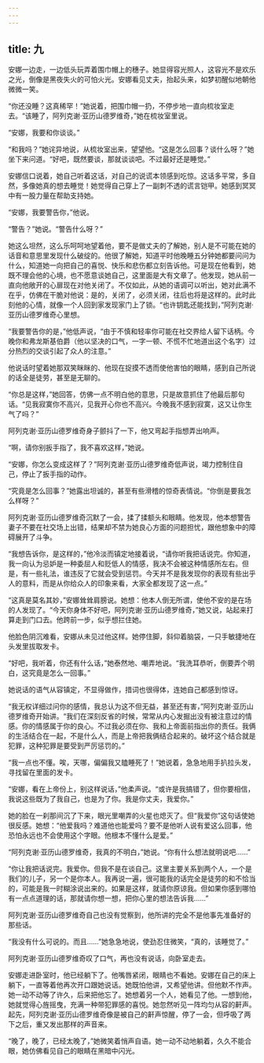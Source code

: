 ```yaml
---
---
---
```

title: 九
---




安娜一边走，一边低头玩弄着围巾帽上的穗子。她显得容光照人，这容光不是欢乐之光，倒像是黑夜失火的可怕火光。安娜看见丈夫，抬起头来，如梦初醒似地朝他微微一笑。

“你还没睡？这真稀罕！”她说着，把围巾帽一扔，不停步地一直向梳妆室走去。“该睡了，阿列克谢·亚历山德罗维奇，”她在梳妆室里说。

“安娜，我要和你谈谈。”

“和我吗？”她诧异地说，从梳妆室出来，望望他。“这是怎么回事？谈什么呀？”她坐下来问道。“好吧，既然要谈，那就谈谈吧。不过最好还是睡觉。”

安娜信口说着，她自己听着这话，对自己的说谎本领感到吃惊。这话多平常，多自然，多像她真的想去睡觉！她觉得自己穿上了一副刺不透的谎言铠甲。她感到冥冥中有一股力量在帮助支持她。

“安娜，我要警告你，”他说。

“警告？”她说。“警告什么呀？”

她这么坦然，这么乐呵呵地望着他，要不是做丈夫的了解她，别人是不可能在她的话音和意思里发现什么破绽的。他很了解她，知道平时他晚睡五分钟她都要问问为什么，知道她一向把自己的喜悦、快乐和悲伤都立刻告诉他。可是现在他看到，她既不理会他的心境，也不愿意谈她自己，这里面是大有文章了。他发现，她从前一直向他敞开的心扉现在对他关闭了。不仅如此，从她的语调可以听出，她对此满不在乎，仿佛在干脆对他说：是的，关闭了，必须关闭，往后也将是这样的。此时此刻他的心情，就像一个人回到家发现家门上了锁。“也许钥匙还能找到，”阿列克谢·亚历山德罗维奇心里想。

“我要警告你的是，”他低声说，“由于不慎和轻率你可能在社交界给人留下话柄。今晚你和弗龙斯基伯爵（他以坚决的口气，一字一顿、不慌不忙地道出这个名字）过分热烈的交谈引起了众人的注意。”

他说话时望着她那双笑眯眯的、他现在捉摸不透而使他害怕的眼睛，感到自己所说的话全是徒劳，甚至是无聊的。

“你总是这样，”她回答，仿佛一点不明白他的意思，只是故意抓住了他最后那句话。“见我寂寞你不高兴，见我开心你也不高兴。今晚我不感到寂寞，这又让你生气了吗？”

阿列克谢·亚历山德罗维奇身子颤抖了一下，他又弯起手指想弄出响声。

“啊，请你别扳手指了，我不喜欢这样，”她说。

“安娜，你怎么变成这样了？”阿列克谢·亚历山德罗维奇低声说，竭力控制住自己，停止了扳手指的动作。

“究竟是怎么回事？”她露出坦诚的，甚至有些滑稽的惊奇表情说。“你倒是要我怎么样呀？”

阿列克谢·亚历山德罗维奇沉默了一会，揉了揉额头和眼睛。他发现，他本想警告妻子不要在社交场上出错，结果却不禁为她良心方面的问题担忧，跟他想象中的障碍展开了斗争。

“我想告诉你，是这样的，”他冷淡而镇定地接着说，“请你听我把话说完。你知道，我一向认为忌妒是一种委屈人和贬低人的情感，我决不会被这种情感所左右。但是，有一些礼法，谁违反了它就会受到惩罚。今天并不是我发现你的表现有些出乎人的意料，而是从你给众人的印象来看，大家全都发现了这一点。”

“这真是莫名其妙，”安娜耸耸肩膀说。她想：他本人倒无所谓，使他不安的是在场的人发现了。“今天你身体不好吧，阿列克谢·亚历山德罗维奇，”她又说，站起来打算走到门口去。他跨前一步，似乎想拦住她。

他脸色阴沉难看，安娜从未见过他这样。她停住脚，斜仰着脑袋，一只手敏捷地在头发里拔取发卡。

“好吧，我听着，你还有什么话，”她泰然地、嘲弄地说。“我洗耳恭听，倒要弄个明白，这究竟是怎么一回事。”

她说话的语气从容镇定，不显得做作，措词也很得体，连她自己都感到惊讶。

“我无权详细过问你的感情，我总认为这不但无益，甚至还有害，”阿列克谢·亚历山德罗维奇开始讲。“我们在深刻反省的时候，常常从内心发掘出没有被注意过的情感。你的情感属于你的良心。不过我必须在你、我和上帝面前指出你的责任。我俩的生活结合在一起，不是什么人，而是上帝把我俩结合起来的。破坏这个结合就是犯罪，这种犯罪是要受到严厉惩罚的。”

“我一点也不懂。唉，天哪，偏偏我又瞌睡死了！”她说着，急急地用手扒拉头发，寻找留在里面的发卡。

“安娜，看在上帝份上，别这样说话，”他柔声说。“或许是我搞错了，但你要相信，我说这些既为了我自己，也是为了你。我是你丈夫，我爱你。”

她的脸在一刹那间沉了下来，眼光里嘲弄的火星也熄灭了。但“我爱你”这句话使她很反感。她想：“他爱我吗？难道他也能爱吗？要不是他听人说有爱这么回事，他恐怕永远也不会使用这个字眼。他根本不懂什么是爱。”

“阿列克谢·亚历山德罗维奇，我真的不明白，”她说。“你有什么想法就明说吧……”

“你让我把话说完。我爱你。但我不是在谈自己。这里主要关系到两个人，一个是我们的儿子，另一个是你本人。我再说一遍，很可能我的话完全是徒劳的和不恰当的，可能是我一时糊涂说出来的。如果是这样，就请你原谅我。但如果你感到哪怕有一点点道理的话，那就请你想一想，把你心里的想法告诉我……”

阿列克谢·亚历山德罗维奇自己也没有觉察到，他所讲的完全不是他事先准备好的那些话。

“我没有什么可说的。而且……”她急急地说，使劲忍住微笑，“真的，该睡觉了。”

阿列克谢·亚历山德罗维奇叹了口气，再也没有说话，向卧室走去。

安娜走进卧室时，他已经躺下了。他嘴唇紧闭，眼睛也不看她。安娜在自己的床上躺下，一直等着他再次开口跟她说话。她既怕他讲，又希望他讲。但他默不作声。她一动不动等了许久，后来把他忘了。她想着另一个人，她看见了他。一想到他，她就觉得心旌摇曳，充满一种带犯罪感的喜悦。她忽然听见一阵均匀从容的鼾声。起先，阿列克谢·亚历山德罗维奇像是被自己的鼾声惊醒，停了一会，但呼吸了两下之后，重又发出那样的声音来。

“晚了，晚了，已经太晚了，”她微笑着悄声自语。她一动不动地躺着，久久不能合眼，她仿佛看见自己的眼睛在黑暗中闪光。